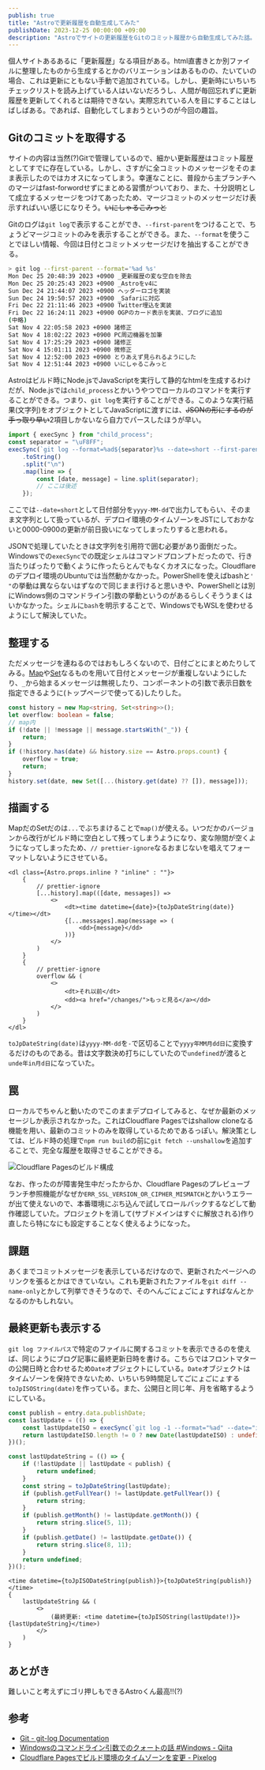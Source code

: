 ```yaml
---
publish: true
title: "Astroで更新履歴を自動生成してみた"
publishDate: 2023-12-25 00:00:00 +09:00
description: "Astroでサイトの更新履歴をGitのコミット履歴から自動生成してみた話。"
---
```


個人サイトあるあるに「更新履歴」なる項目がある。html直書きとか別ファイルに整理したものから生成するとかのバリエーションはあるものの、たいていの場合、これは更新にともない手動で追加されている。しかし、更新時にいちいちチェックリストを読み上げている人はいないだろうし、人間が毎回忘れずに更新履歴を更新してくれるとは期待できない。実際忘れている人を目にすることはしばしばある。であれば、自動化してしまおうというのが今回の趣旨。

## Gitのコミットを取得する

サイトの内容は当然(?)Gitで管理しているので、細かい更新履歴はコミット履歴としてすでに存在している。しかし、さすがに全コミットのメッセージをそのまま表示したのではカオスになってしまう。幸運なことに、普段から主ブランチへのマージはfast-forwordせずにまとめる習慣がついており、また、十分説明として成立するメッセージをつけてあったため、マージコミットのメッセージだけ表示すればいい感じになりそう。~~いにしゃるこみっと~~

Gitのログは`git log`で表示することができ、`--first-parent`をつけることで、ちょうどマージコミットのみを表示することができる。また、`--format`を使うことでほしい情報、今回は日付とコミットメッセージだけを抽出することができる。

```bash
> git log --first-parent --format='%ad %s'
Mon Dec 25 20:48:39 2023 +0900 _更新履歴の変な空白を除去
Mon Dec 25 20:25:43 2023 +0900 _Astroをv4に
Sun Dec 24 21:44:07 2023 +0900 ヘッダーロゴを実装
Sun Dec 24 19:50:57 2023 +0900 _Safariに対応
Fri Dec 22 21:11:46 2023 +0900 Twitter埋込を実装
Fri Dec 22 16:24:11 2023 +0900 OGPのカード表示を実装、ブログに追加
(中略)
Sat Nov 4 22:05:58 2023 +0900 諸修正
Sat Nov 4 18:02:22 2023 +0900 PC周辺機器を加筆
Sat Nov 4 17:25:29 2023 +0900 諸修正
Sat Nov 4 15:01:11 2023 +0900 微修正
Sat Nov 4 12:52:00 2023 +0900 とりあえず見られるようにした
Sat Nov 4 12:51:44 2023 +0900 いにしゃるこみっと

```

Astroはビルド時にNode.jsでJavaScriptを実行して静的なhtmlを生成するわけだが、Node.jsでは`child_process`とかいうやつでローカルのコマンドを実行することができる。つまり、`git log`を実行することができる。このような実行結果(文字列)をオブジェクトとしてJavaScriptに渡すには、~~JSONの形にするのが手っ取り早い~~2項目しかないなら自力でパースしたほうが早い。

```typescript
import { execSync } from "child_process";
const separator = "\uF8FF";
execSync(`git log --format=%ad${separator}%s --date=short --first-parent`)
    .toString()
    .split("\n")
    .map(line => {
        const [date, message] = line.split(separator);
        // ここは後述
    });
```

ここでは`--date=short`として日付部分を`yyyy-MM-dd`で出力してもらい、そのまま文字列として扱っているが、デプロイ環境のタイムゾーンをJSTにしておかないと0000-0900の更新が前日扱いになってしまったりすると思われる。

JSONで処理していたときは文字列を引用符で囲む必要があり面倒だった。Windowsでの`execSync`での既定シェルはコマンドプロンプトだったので、行き当たりばったりで動くように作ったらとんでもなくカオスになった。Cloudflareのデプロイ環境のUbuntuでは当然動かなかった。PowerShellを使えばbashと`'` `"`の挙動は異ならないはずなので同じまま行けると思いきや、PowerShellとは別にWindows側のコマンドライン引数の挙動というのがあるらしくそううまくはいかなかった。シェルに`bash`を明示することで、WindowsでもWSLを使わせるようにして解決していた。

<Tweet id="1723333252092764502" hideThread />


## 整理する

ただメッセージを連ねるのではおもしろくないので、日付ごとにまとめたりしてみる。[Map](https://developer.mozilla.org/ja/docs/Web/JavaScript/Reference/Global_Objects/Map)や[Set](https://developer.mozilla.org/ja/docs/Web/JavaScript/Reference/Global_Objects/Set)なるものを用いて日付とメッセージが重複しないようにしたり、`_`から始まるメッセージは無視したり、コンポーネントの引数で表示日数を指定できるように(トップページで使ってる)したりした。

```typescript
const history = new Map<string, Set<string>>();
let overflow: boolean = false;
// map内
if (!date || !message || message.startsWith("_")) {
    return;
}
if (!history.has(date) && history.size == Astro.props.count) {
    overflow = true;
    return;
}
history.set(date, new Set([...(history.get(date) ?? []), message]));
```

## 描画する

MapだのSetだのは`...`でぶちまけることで`map()`が使える。いつだかのバージョンから改行がビルド時に空白として残ってしまうようになり、変な隙間が空くようになってしまったため、`// prettier-ignore`なるおまじないを唱えてフォーマットしないようにさせている。

```astro
<dl class={Astro.props.inline ? "inline" : ""}>
    {
        // prettier-ignore
        [...history].map(([date, messages]) =>
            <>
                <dt><time datetime={date}>{toJpDateString(date)}</time></dt>
                {[...messages].map(message => (
                    <dd>{message}</dd>
                ))}
            </>
        )
    }
    {
        // prettier-ignore
        overflow && (
            <>
                <dt>それ以前</dt>
                <dd><a href="/changes/">もっと見る</a></dd>
            </>
        )
    }
</dl>
```

<Tweet id="1739214733759357375" />

`toJpDateString(date)`は`yyyy-MM-dd`を`-`で区切ることで`yyyy年MM月dd日`に変換するだけのものである。昔は文字数決め打ちにしていたので`undefined`が渡ると`unde年in月d日`になっていた。

<Tweet id="1723580260854428062" />

## 罠

ローカルでちゃんと動いたのでこのままデプロイしてみると、なぜか最新のメッセージしか表示されなかった。これはCloudflare Pagesではshallow cloneなる機能を用い、最新のコミットのみを取得しているためであるっぽい。解決策としては、ビルド時の処理で`npm run build`の前に`git fetch --unshallow`を追加することで、完全な履歴を取得させることができる。

![Cloudflare Pagesのビルド構成](build-config.png "ビルド コマンド: git fetch --unshallow && npm run build")

なお、作ったのが障害発生中だったからか、Cloudflare Pagesのプレビューブランチ参照機能がなぜか`ERR_SSL_VERSION_OR_CIPHER_MISMATCH`とかいうエラーが出て使えないので、本番環境にぶち込んで試してロールバックするなどして動作確認していた。プロジェクトを消して(サブドメインはすぐに解放される)作り直したら特になにも設定することなく使えるようになった。

## 課題

あくまでコミットメッセージを表示しているだけなので、更新されたページへのリンクを張るとかはできていない。これも更新されたファイルを`git diff --name-only`とかして列挙できそうなので、そのへんごにょごにょすればなんとかなるのかもしれない。

## 最終更新も表示する

`git log ファイルパス`で特定のファイルに関するコミットを表示できるのを使えば、同じようにブログ記事に最終更新日時を書ける。こちらではフロントマターの公開日時と合わせるため`Date`オブジェクトにしている。`Date`オブジェクトはタイムゾーンを保持できないため、いちいち9時間足してごにょごにょする`toJpISOString(date)`を作っている。また、公開日と同じ年、月を省略するようにしている。

```typescript
const publish = entry.data.publishDate;
const lastUpdate = (() => {
    const lastUpdateISO = execSync(`git log -1 --format="%ad" --date="iso" ./src/content/${entry.collection}/${entry.id}`).toString();
    return lastUpdateISO.length != 0 ? new Date(lastUpdateISO) : undefined;
})();

const lastUpdateString = (() => {
    if (!lastUpdate || lastUpdate < publish) {
        return undefined;
    }
    const string = toJpDateString(lastUpdate);
    if (publish.getFullYear() != lastUpdate.getFullYear()) {
        return string;
    }
    if (publish.getMonth() != lastUpdate.getMonth()) {
        return string.slice(5, 11);
    }
    if (publish.getDate() != lastUpdate.getDate()) {
        return string.slice(8, 11);
    }
    return undefined;
})();
```

```astro
<time datetime={toJpISODateString(publish)}>{toJpDateString(publish)}</time>
{
    lastUpdateString && (
        <>
            (最終更新: <time datetime={toJpISOString(lastUpdate!)}>{lastUpdateString}</time>)
        </>
    )
}
```

## あとがき

難しいこと考えずにゴリ押しもできるAstroくん最高!!(?)

## 参考

- [Git - git-log Documentation](https://git-scm.com/docs/git-log)
- [Windowsのコマンドライン引数でのクォートの話 #Windows - Qiita](https://qiita.com/igrep/items/d4251d12e85cfc0a00df)
- [Cloudflare Pagesでビルド環境のタイムゾーンを変更 - Pixelog](https://pixelog.net/post/2022/04/04/180306/)
